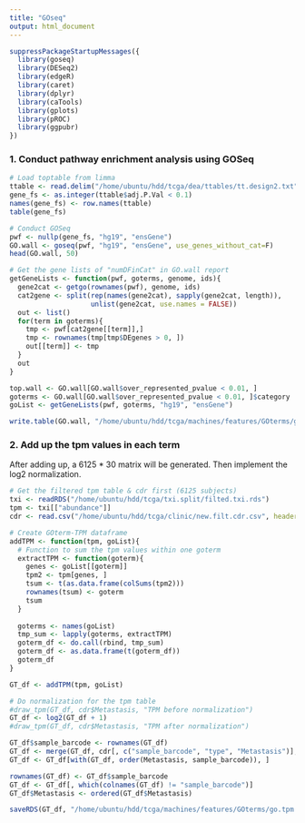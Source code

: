 ```yaml
---
title: "GOseq"
output: html_document
---
```


```R
suppressPackageStartupMessages({
  library(goseq)
  library(DESeq2)
  library(edgeR)
  library(caret)
  library(dplyr)
  library(caTools)
  library(gplots)
  library(pROC)
  library(ggpubr)
})
```

### 1. Conduct pathway enrichment analysis using GOSeq

```R
# Load toptable from limma
ttable <- read.delim("/home/ubuntu/hdd/tcga/dea/ttables/tt.design2.txt", header=T)
gene_fs <- as.integer(ttable$adj.P.Val < 0.1)
names(gene_fs) <- row.names(ttable)
table(gene_fs)

# Conduct GOSeq
pwf <- nullp(gene_fs, "hg19", "ensGene")
GO.wall <- goseq(pwf, "hg19", "ensGene", use_genes_without_cat=F)
head(GO.wall, 50)

# Get the gene lists of "numDFinCat" in GO.wall report
getGeneLists <- function(pwf, goterms, genome, ids){
  gene2cat <- getgo(rownames(pwf), genome, ids)
  cat2gene <- split(rep(names(gene2cat), sapply(gene2cat, length)),
                    unlist(gene2cat, use.names = FALSE))
  out <- list()
  for(term in goterms){
    tmp <- pwf[cat2gene[[term]],]
    tmp <- rownames(tmp[tmp$DEgenes > 0, ])
    out[[term]] <- tmp
  }
  out
}

top.wall <- GO.wall[GO.wall$over_represented_pvalue < 0.01, ]
goterms <- GO.wall[GO.wall$over_represented_pvalue < 0.01, ]$category 
goList <- getGeneLists(pwf, goterms, "hg19", "ensGene")

write.table(GO.wall, "/home/ubuntu/hdd/tcga/machines/features/GOterms/go.wall.txt", sep="\t", quote=F)
```

### 2. Add up the tpm values in each term
After adding up, a 6125 * 30 matrix will be generated. Then implement the log2 normalization.

```R
# Get the filtered tpm table & cdr first (6125 subjects)
txi <- readRDS("/home/ubuntu/hdd/tcga/txi.split/filted.txi.rds")
tpm <- txi[["abundance"]]
cdr <- read.csv("/home/ubuntu/hdd/tcga/clinic/new.filt.cdr.csv", header = T, row.names = 1)

# Create GOterm-TPM dataframe
addTPM <- function(tpm, goList){
  # Function to sum the tpm values within one goterm
  extractTPM <- function(goterm){
    genes <- goList[[goterm]]
    tpm2 <- tpm[genes, ]
    tsum <- t(as.data.frame(colSums(tpm2)))
    rownames(tsum) <- goterm
    tsum
  }
  
  goterms <- names(goList)
  tmp_sum <- lapply(goterms, extractTPM)
  goterm_df <- do.call(rbind, tmp_sum)
  goterm_df <- as.data.frame(t(goterm_df))
  goterm_df
}

GT_df <- addTPM(tpm, goList)

# Do normalization for the tpm table
#draw_tpm(GT_df, cdr$Metastasis, "TPM before normalization")
GT_df <- log2(GT_df + 1)
#draw_tpm(GT_df, cdr$Metastasis, "TPM after normalization")

GT_df$sample_barcode <- rownames(GT_df)
GT_df <- merge(GT_df, cdr[, c("sample_barcode", "type", "Metastasis")], by="sample_barcode")
GT_df <- GT_df[with(GT_df, order(Metastasis, sample_barcode)), ]

rownames(GT_df) <- GT_df$sample_barcode
GT_df <- GT_df[, which(colnames(GT_df) != "sample_barcode")]
GT_df$Metastasis <- ordered(GT_df$Metastasis)

saveRDS(GT_df, "/home/ubuntu/hdd/tcga/machines/features/GOterms/go.tpm.rds")
```